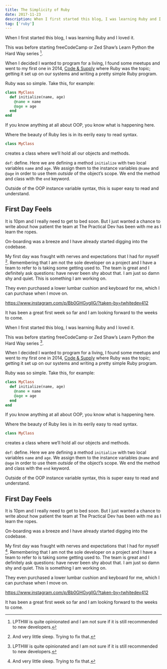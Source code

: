 ```yaml
---
title: The Simplicity of Ruby
date: 2017-11-23
description: When I first started this blog, I was learning Ruby and I loved it.
tag: ['ruby']
---
```



When I first started this blog, I was learning Ruby and I loved it.

This was before starting freeCodeCamp or Zed Shaw’s Learn Python the Hard Way series [^1].

When I decided I wanted to program for a living, I found some meetups and went to my first one in 2014, [Code &amp; Supply](https://codeandsupply.co/) where Ruby was the topic; getting it set up on our systems and writing a pretty simple Ruby program.

Ruby was so simple. Take this, for example:

```ruby
class MyClass
  def initialize(name, age)
    @name = name
    @age = age
  end
end
```
If you know anything at all about OOP, you know what is happening here.

Where the beauty of Ruby lies is in its eerily easy to read syntax.

```ruby
class MyClass
```
creates a class where we’ll hold all our objects and methods.

`def`: define. Here we are defining a method `initialize` with two local variables
`name` and `age`. We assign them to the instance variables `@name` and `@age` in order to use them *outside* of the object’s scope. We end the method and class with the `end` keyword.

Outside of the OOP instance variable syntax, this is super easy to read and understand.

## First Day Feels
It is 10pm and I really need to get to bed soon. But I just wanted a chance to write about how patient the team at The Practical Dev has been with me as I learn the ropes.

On-boarding was a breeze and I have already started digging into the codebase.

My first day was fraught with nerves and expectations that I had for myself [^2].
Remembering that I am not the sole developer on a project and I have a team to refer to is taking some getting used to. The team is great and I definitely ask questions: have never been shy about that. I am just so damn shy and quiet. This is something I am working on.

They even purchased a lower lumbar cushion and keyboard for me, which I can purchase when I move on.

https://www.instagram.com/p/Bb0GHGygllG/?taken-by=twhitedev412

It has been a great first week so far and I am looking forward to the weeks to come.

[^1]: LPTHW is quite opinionated and I am not sure if it is still recommended to new developers.



When I first started this blog, I was learning Ruby and I loved it.

This was before starting freeCodeCamp or Zed Shaw’s Learn Python the Hard Way series [^1].

When I decided I wanted to program for a living, I found some meetups and went to my first one in 2014, [Code &amp; Supply](https://codeandsupply.co/) where Ruby was the topic; getting it set up on our systems and writing a pretty simple Ruby program.

Ruby was so simple. Take this, for example:

```ruby
class MyClass
  def initialize(name, age)
    @name = name
    @age = age
  end
end
```
If you know anything at all about OOP, you know what is happening here.

Where the beauty of Ruby lies is in its eerily easy to read syntax.

```ruby
class MyClass
```
creates a class where we’ll hold all our objects and methods.

`def`: define. Here we are defining a method `initialize` with two local variables
`name` and `age`. We assign them to the instance variables `@name` and `@age` in order to use them *outside* of the object’s scope. We end the method and class with the `end` keyword.

Outside of the OOP instance variable syntax, this is super easy to read and understand.

## First Day Feels
It is 10pm and I really need to get to bed soon. But I just wanted a chance to write about how patient the team at The Practical Dev has been with me as I learn the ropes.

On-boarding was a breeze and I have already started digging into the codebase.

My first day was fraught with nerves and expectations that I had for myself [^2].
Remembering that I am not the sole developer on a project and I have a team to refer to is taking some getting used to. The team is great and I definitely ask questions: have never been shy about that. I am just so damn shy and quiet. This is something I am working on.

They even purchased a lower lumbar cushion and keyboard for me, which I can purchase when I move on.

https://www.instagram.com/p/Bb0GHGygllG/?taken-by=twhitedev412

It has been a great first week so far and I am looking forward to the weeks to come.

[^1]: LPTHW is quite opinionated and I am not sure if it is still recommended to new developers.




[^2]: And very little sleep. Trying to fix that.